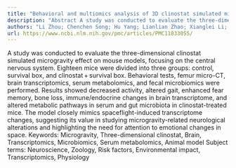 ```yaml
---
title: "Behavioral and multiomics analysis of 3D clinostat simulated microgravity effect in mice focusing on the central nervous system"
description: "Abstract A study was conducted to evaluate the three-dimensional clinostat simulated microgravity effect on mouse models, focusing on the central nervous system. Eighteen mice were divided into three ..."
authors: "Li Zhou; Chenchen Song; Hu Yang; Lianlian Zhao; Xianglei Li; Xiuping Sun; Kai Gao; Jianguo Guo"
url: https://www.ncbi.nlm.nih.gov/pmc/articles/PMC11833055/
---
```


A study was conducted to evaluate the three-dimensional clinostat simulated microgravity effect on mouse models, focusing on the central nervous system. Eighteen mice were divided into three groups: control, survival box, and clinostat + survival box. Behavioral tests, femur micro-CT, brain transcriptomics, serum metabolomics, and fecal microbiomics were performed. Results showed decreased activity, altered gait, enhanced fear memory, bone loss, immune/endocrine changes in brain transcriptome, and altered metabolic pathways in serum and gut microbiota in clinostat-treated mice. The model closely mimics spaceflight-induced transcriptome changes, suggesting its value in studying microgravity-related neurological alterations and highlighting the need for attention to emotional changes in space. Keywords: Microgravity, Three-dimensional clinostat, Brain, Transcriptomics, Microbiomics, Serum metabolomics, Animal model Subject terms: Neuroscience, Zoology, Risk factors, Environmental impact, Transcriptomics, Physiology
